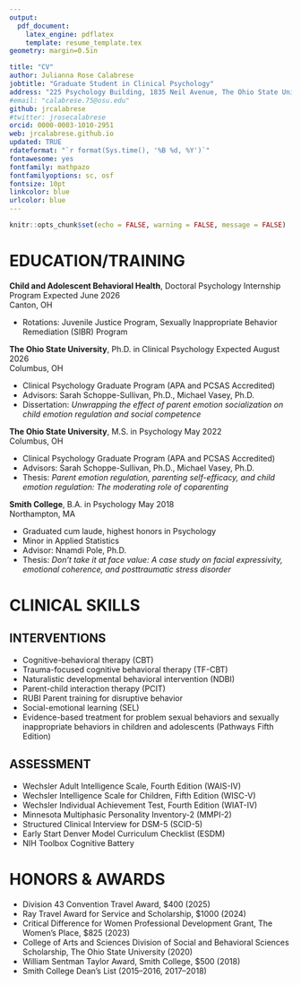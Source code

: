 ```yaml
---
output: 
  pdf_document:
    latex_engine: pdflatex
    template: resume_template.tex
geometry: margin=0.5in

title: "CV"
author: Julianna Rose Calabrese
jobtitle: "Graduate Student in Clinical Psychology"
address: "225 Psychology Building, 1835 Neil Avenue, The Ohio State University, Columbus, OH 43210"
#email: "calabrese.75@osu.edu"
github: jrcalabrese
#twitter: jrosecalabrese
orcid: 0000-0003-1010-2951
web: jrcalabrese.github.io
updated: TRUE
rdateformat: "`r format(Sys.time(), '%B %d, %Y')`"
fontawesome: yes
fontfamily: mathpazo
fontfamilyoptions: sc, osf
fontsize: 10pt
linkcolor: blue
urlcolor: blue
---
```


```r
knitr::opts_chunk$set(echo = FALSE, warning = FALSE, message = FALSE)
```

# EDUCATION/TRAINING

**Child and Adolescent Behavioral Health**, Doctoral Psychology Internship Program \hfill Expected June 2026    
Canton, OH

* Rotations: Juvenile Justice Program, Sexually Inappropriate Behavior Remediation (SIBR) Program

**The Ohio State University**, Ph.D. in Clinical Psychology \hfill Expected August 2026        
Columbus, OH

* Clinical Psychology Graduate Program (APA and PCSAS Accredited)
* Advisors: Sarah Schoppe-Sullivan, Ph.D., Michael Vasey, Ph.D.
* Dissertation: *Unwrapping the effect of parent emotion socialization on child emotion regulation and social competence*

**The Ohio State University**, M.S. in Psychology \hfill May 2022  
Columbus, OH

* Clinical Psychology Graduate Program (APA and PCSAS Accredited)
* Advisors: Sarah Schoppe-Sullivan, Ph.D., Michael Vasey, Ph.D.
* Thesis: *Parent emotion regulation, parenting self-efficacy, and child emotion regulation: The moderating role of coparenting*

**Smith College**, B.A. in Psychology \hfill May 2018  
Northampton, MA

* Graduated cum laude, highest honors in Psychology
* Minor in Applied Statistics
* Advisor: Nnamdi Pole, Ph.D.
* Thesis: *Don't take it at face value: A case study on facial expressivity, emotional coherence, and posttraumatic stress disorder*

# CLINICAL SKILLS 

## INTERVENTIONS

* Cognitive-behavioral therapy (CBT)
* Trauma-focused cognitive behavioral therapy (TF-CBT)
* Naturalistic developmental behavioral intervention (NDBI)
* Parent-child interaction therapy (PCIT)
* RUBI Parent training for disruptive behavior
* Social-emotional learning (SEL)
* Evidence-based treatment for problem sexual behaviors and sexually inappropriate behaviors in children and adolescents (Pathways Fifth Edition)

## ASSESSMENT

* Wechsler Adult Intelligence Scale, Fourth Edition (WAIS-IV)
* Wechsler Intelligence Scale for Children, Fifth Edition (WISC-V)
* Wechsler Individual Achievement Test, Fourth Edition (WIAT-IV)
* Minnesota Multiphasic Personality Inventory-2 (MMPI-2)
* Structured Clinical Interview for DSM-5 (SCID-5)
* Early Start Denver Model Curriculum Checklist (ESDM)
* NIH Toolbox Cognitive Battery   

# HONORS & AWARDS

* Division 43 Convention Travel Award, $400 (2025)
* Ray Travel Award for Service and Scholarship, $1000 (2024)
* Critical Difference for Women Professional Development Grant, The Women's Place, $825 (2023)
* College of Arts and Sciences Division of Social and Behavioral Sciences Scholarship, The Ohio State University (2020) 
* William Sentman Taylor Award, Smith College, $500 (2018)
* Smith College Dean’s List (2015–2016, 2017–2018)